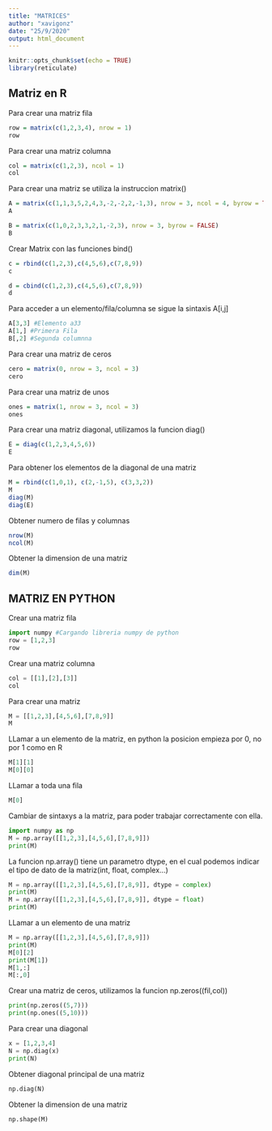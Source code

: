 ```yaml
---
title: "MATRICES"
author: "xavigonz"
date: "25/9/2020"
output: html_document
---
```


```r
knitr::opts_chunk$set(echo = TRUE)
library(reticulate)
```

## Matriz en R

Para crear una matriz fila

```r
row = matrix(c(1,2,3,4), nrow = 1)
row
```

Para crear una matriz columna

```r
col = matrix(c(1,2,3), ncol = 1)
col
```

Para crear una matriz se utiliza la instruccion matrix()

```r
A = matrix(c(1,1,3,5,2,4,3,-2,-2,2,-1,3), nrow = 3, ncol = 4, byrow = TRUE)
A
```

```r
B = matrix(c(1,0,2,3,3,2,1,-2,3), nrow = 3, byrow = FALSE)
B
```

Crear Matrix con las funciones bind()

```r
c = rbind(c(1,2,3),c(4,5,6),c(7,8,9))
c
```

```r
d = cbind(c(1,2,3),c(4,5,6),c(7,8,9))
d
```

Para acceder a un elemento/fila/columna se sigue la sintaxis A[i,j]

```r
A[3,3] #Elemento a33
A[1,] #Primera Fila
B[,2] #Segunda columnna
```

Para crear una matriz de ceros

```r
cero = matrix(0, nrow = 3, ncol = 3)
cero
```

Para crear una matriz de unos

```r
ones = matrix(1, nrow = 3, ncol = 3)
ones
```

Para crear una matriz diagonal, utilizamos la funcion diag()

```r
E = diag(c(1,2,3,4,5,6))
E
```

Para obtener los elementos de la diagonal de una matriz

```r
M = rbind(c(1,0,1), c(2,-1,5), c(3,3,2))
M
diag(M)
diag(E)
```

Obtener numero de filas y columnas

```r
nrow(M)
ncol(M)
```

Obtener la dimension de una matriz

```r
dim(M)
```

## MATRIZ EN PYTHON

Crear una matriz fila

```python
import numpy #Cargando libreria numpy de python
row = [1,2,3]
row
```

Crear una matriz columna

```python
col = [[1],[2],[3]]
col
```

Para crear una matriz

```python
M = [[1,2,3],[4,5,6],[7,8,9]]
M
```

LLamar a un elemento de la matriz, en python la posicion empieza por 0, no por 1 como en R
```python
M[1][1]
M[0][0]
```
LLamar a toda una fila
```python
M[0]
```

Cambiar de sintaxys a la matriz, para poder trabajar correctamente con ella.

```python
import numpy as np
M = np.array([[1,2,3],[4,5,6],[7,8,9]])
print(M)
```

La funcion np.array() tiene un parametro dtype, en el cual podemos indicar el tipo de dato de la matriz(int, float, complex...)

```python
M = np.array([[1,2,3],[4,5,6],[7,8,9]], dtype = complex)
print(M)
M = np.array([[1,2,3],[4,5,6],[7,8,9]], dtype = float)
print(M)
```

LLamar a un elemento de una matriz
```python
M = np.array([[1,2,3],[4,5,6],[7,8,9]])
print(M)
M[0][2]
print(M[1])
M[1,:]
M[:,0]
```

Crear una matriz de ceros, utilizamos la funcion np.zeros((fil,col))

```python
print(np.zeros((5,7)))
print(np.ones((5,10)))
```

Para crear una diagonal

```python
x = [1,2,3,4]
N = np.diag(x)
print(N)
```

Obtener diagonal principal de una matriz

```python
np.diag(N)
```

Obtener la dimension de una matriz

```python
np.shape(M)
```

